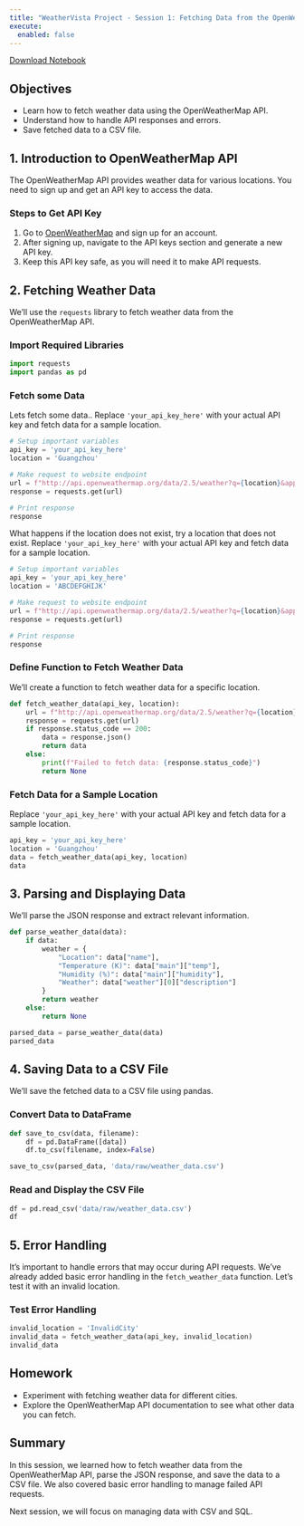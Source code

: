 ```yaml
---
title: "WeatherVista Project - Session 1: Fetching Data from the OpenWeatherMap API"
execute: 
  enabled: false
---
```


[Download Notebook](01_fetch_data_student.ipynb)

## Objectives
- Learn how to fetch weather data using the OpenWeatherMap API.
- Understand how to handle API responses and errors.
- Save fetched data to a CSV file.

## 1. Introduction to OpenWeatherMap API
The OpenWeatherMap API provides weather data for various locations. You need to sign up and get an API key to access the data.

### Steps to Get API Key
1. Go to [OpenWeatherMap](https://home.openweathermap.org/users/sign_up) and sign up for an account.
2. After signing up, navigate to the API keys section and generate a new API key.
3. Keep this API key safe, as you will need it to make API requests.

## 2. Fetching Weather Data
We'll use the `requests` library to fetch weather data from the OpenWeatherMap API.

### Import Required Libraries
```python
import requests
import pandas as pd
```


### Fetch some Data
Lets fetch some data..  Replace `'your_api_key_here'` with your actual API key and fetch data for a sample location.

```python
# Setup important variables
api_key = 'your_api_key_here'
location = 'Guangzhou'

# Make request to website endpoint
url = f"http://api.openweathermap.org/data/2.5/weather?q={location}&appid={api_key}"
response = requests.get(url)

# Print response
response
```

What happens if the location does not exist, try a location that does not exist. Replace `'your_api_key_here'` with your actual API key and fetch data for a sample location.

```python
# Setup important variables
api_key = 'your_api_key_here'
location = 'ABCDEFGHIJK'

# Make request to website endpoint
url = f"http://api.openweathermap.org/data/2.5/weather?q={location}&appid={api_key}"
response = requests.get(url)

# Print response
response
```


### Define Function to Fetch Weather Data
We'll create a function to fetch weather data for a specific location.

```python
def fetch_weather_data(api_key, location):
    url = f"http://api.openweathermap.org/data/2.5/weather?q={location}&appid={api_key}"
    response = requests.get(url)
    if response.status_code == 200:
        data = response.json()
        return data
    else:
        print(f"Failed to fetch data: {response.status_code}")
        return None
```

### Fetch Data for a Sample Location
Replace `'your_api_key_here'` with your actual API key and fetch data for a sample location.

```python
api_key = 'your_api_key_here'
location = 'Guangzhou'
data = fetch_weather_data(api_key, location)
data
```

## 3. Parsing and Displaying Data
We'll parse the JSON response and extract relevant information.

```python
def parse_weather_data(data):
    if data:
        weather = {
            "Location": data["name"],
            "Temperature (K)": data["main"]["temp"],
            "Humidity (%)": data["main"]["humidity"],
            "Weather": data["weather"][0]["description"]
        }
        return weather
    else:
        return None

parsed_data = parse_weather_data(data)
parsed_data
```

## 4. Saving Data to a CSV File
We'll save the fetched data to a CSV file using pandas.

### Convert Data to DataFrame
```python
def save_to_csv(data, filename):
    df = pd.DataFrame([data])
    df.to_csv(filename, index=False)

save_to_csv(parsed_data, 'data/raw/weather_data.csv')
```

### Read and Display the CSV File
```python
df = pd.read_csv('data/raw/weather_data.csv')
df
```

## 5. Error Handling
It's important to handle errors that may occur during API requests. We've already added basic error handling in the `fetch_weather_data` function. Let's test it with an invalid location.

### Test Error Handling
```python
invalid_location = 'InvalidCity'
invalid_data = fetch_weather_data(api_key, invalid_location)
invalid_data
```

## Homework
- Experiment with fetching weather data for different cities.
- Explore the OpenWeatherMap API documentation to see what other data you can fetch.

## Summary
In this session, we learned how to fetch weather data from the OpenWeatherMap API, parse the JSON response, and save the data to a CSV file. We also covered basic error handling to manage failed API requests.

Next session, we will focus on managing data with CSV and SQL.